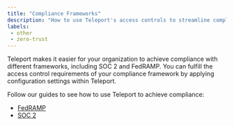 ```yaml
---
title: "Compliance Frameworks"
description: "How to use Teleport's access controls to streamline compliance without sacrificing productivity."
labels:
 - other
 - zero-trust
---
```


Teleport makes it easier for your organization to achieve compliance with
different frameworks, including SOC 2 and FedRAMP. You can fulfill the access
control requirements of your compliance framework by applying configuration
settings within Teleport. 

Follow our guides to see how to use Teleport to achieve compliance:

- [FedRAMP](fedramp.mdx)
- [SOC 2](soc2.mdx)
